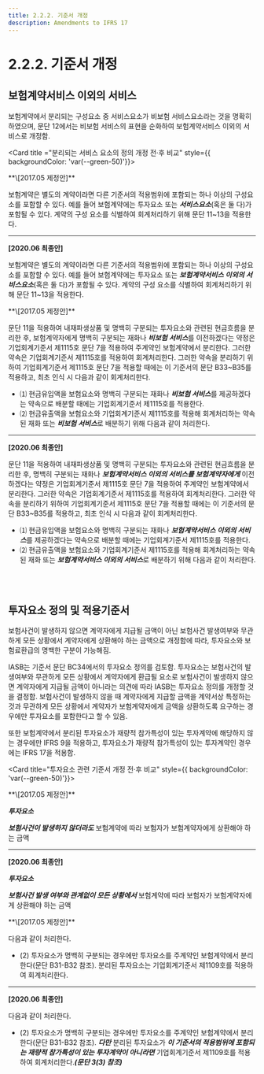 ```yaml
---
title: 2.2.2. 기준서 개정
description: Amendments to IFRS 17
---
```


# 2.2.2. 기준서 개정

## 보험계약서비스 이외의 서비스

보험계약에서 분리되는 구성요소 중 서비스요소가 비보험 서비스요소라는 것을 명확히 하였으며, 문단 12에서는 비보험 서비스의 표현을 순화하여 보험계약서비스 이외의 서비스로 개정함.


<Card title ="분리되는 서비스 요소의 정의 개정 전·후 비교" style={{ backgroundColor: 'var(--green-50)'}}>

<Accordion activeIndex={[]}>
<AccordionTab header="문단 10"  leftIcon="pi pi-calendar mr-2">
 **\[2017.05 제정안]**

보험계약은 별도의 계약이라면 다른 기준서의 적용범위에 포함되는 하나 이상의 구성요소를 포함할 수 있다. 예를 들어 보험계약에는 투자요소 또는 ***서비스요소***(혹은 둘 다)가 포함될 수 있다. 계약의 구성 요소를 식별하여 회계처리하기 위해 문단 11\~13을 적용한다.

---

 **\[2020.06 최종안]**

보험계약은 별도의 계약이라면 다른 기준서의 적용범위에 포함되는 하나 이상의 구성요소를 포함할 수 있다. 예를 들어 보험계약에는 투자요소 또는 ***보험계약서비스 이외의 서비스요소***(혹은 둘 다)가 포함될 수 있다. 계약의 구성 요소를 식별하여 회계처리하기 위해 문단 11\~13을 적용한다.
</AccordionTab>

<AccordionTab header="문단 12"  leftIcon="pi pi-calendar mr-2">
 **\[2017.05 제정안]**

문단 11을 적용하여 내재파생상품 및 명백히 구분되는 투자요소와 관련된 현금흐름을 분리한 후, 보험계약자에게 명백히 구분되는 재화나 ***비보험 서비스***를 이전하겠다는 약정은 기업회계기준서 제1115호 문단 7을 적용하여 주계약인 보험계약에서 분리한다. 그러한 약속은 기업회계기준서 제1115호를 적용하여 회계처리한다. 그러한 약속을 분리하기 위하여 기업회계기준서 제1115호 문단 7을 적용할 때에는 이 기준서의 문단 B33\~B35를 적용하고, 최초 인식 시 다음과 같이 회계처리한다.

* ⑴ 현금유입액을 보험요소와 명백히 구분되는 재화나 ***비보험 서비스***를 제공하겠다는 약속으로 배분할 때에는 기업회계기준서 제1115호를 적용한다.
* ⑵ 현금유출액을 보험요소와 기업회계기준서 제1115호를 적용해 회계처리하는 약속된 재화 또는 ***비보험 서비스***로 배분하기 위해 다음과 같이 처리한다.

---

 **\[2020.06 최종안]**

문단 11을 적용하여 내재파생상품 및 명백히 구분되는 투자요소와 관련된 현금흐름을 분리한 후, 명백히 구분되는 재화나 ***보험계약서비스 이외의 서비스를 보험계약자에게*** 이전하겠다는 약정은 기업회계기준서 제1115호 문단 7을 적용하여 주계약인 보험계약에서 분리한다. 그러한 약속은 기업회계기준서 제1115호를 적용하여 회계처리한다. 그러한 약속을 분리하기 위하여 기업회계기준서 제1115호 문단 7을 적용할 때에는 이 기준서의 문단 B33\~B35를 적용하고, 최초 인식 시 다음과 같이 회계처리한다.

* ⑴ 현금유입액을 보험요소와 명백히 구분되는 재화나 ***보험계약서비스 이외의 서비스***를 제공하겠다는 약속으로 배분할 때에는 기업회계기준서 제1115호를 적용한다.
* ⑵ 현금유출액을 보험요소와 기업회계기준서 제1115호를 적용해 회계처리하는 약속된 재화 또는 ***보험계약서비스 이외의 서비스***로 배분하기 위해 다음과 같이 처리한다.


</AccordionTab>
</Accordion>

</Card>

<br></br>

## 투자요소 정의 및 적용기준서

보험사건이 발생하지 않으면 계약자에게 지급될 금액이 아닌 보험사건 발생여부와 무관하게 모든 상황에서 계약자에게 상환해야 하는 금액으로 개정함에 따라, 투자요소와 보험료환급의 명백한 구분이 가능해짐.

IASB는 기준서 문단 BC34에서의 투자요소 정의를 검토함. 투자요소는 보험사건의 발생여부와 무관하게 모든 상황에서 계약자에게 환급될 요소로 보험사건이 발생하지 않으면 계약자에게 지급될 금액이 아니라는 의견에 따라 IASB는 투자요소 정의를 개정할 것을 결정함. 보험사건이 발생하지 않을 때 계약자에게 지급할 금액을 계약서상 특정하는 것과 무관하게 모든 상황에서 계약자가 보험계약자에게 금액을 상환하도록 요구하는 경우에만 투자요소를 포함한다고 할 수 있음.

또한 보험계약에서 분리된 투자요소가 재량적 참가특성이 있는 투자계약에 해당하지 않는 경우에만 IFRS 9을 적용하고, 투자요소가 재량적 참가특성이 있는 투자계약인 경우에는 IFRS 17을 적용함.

<Card title="투자요소 관련 기준서 개정 전·후 비교" style={{ backgroundColor: 'var(--green-50)'}}>

<Accordion activeIndex={[]}>
<AccordionTab header="Appendix A"  leftIcon="pi pi-calendar mr-2">
**\[2017.05 제정안]**

***투자요소***

***보험사건이 발생하지 않더라도*** 보험계약에 따라 보험자가 보험계약자에게 상환해야 하는 금액

---

**\[2020.06 최종안]**

***투자요소***

***보험사건 발생 여부와 관계없이 모든 상황에서*** 보험계약에 따라 보험자가 보험계약자에게 상환해야 하는 금액
</AccordionTab>

<AccordionTab header="문단 11"  leftIcon="pi pi-calendar mr-2">
**\[2017.05 제정안]**

다음과 같이 처리한다.

* (2) 투자요소가 명백히 구분되는 경우에만 투자요소를 주계약인 보험계약에서 분리한다(문단 B31-B32 참조). 분리된 투자요소는 기업회계기준서 제1109호를 적용하여 회계처리한다.

---

**\[2020.06 최종안]**

다음과 같이 처리한다.

* (2) 투자요소가 명백히 구분되는 경우에만 투자요소를 주계약인 보험계약에서 분리한다(문단 B31-B32 참조). ***다만*** 분리된 투자요소가 ***이 기준서의 적용범위에 포함되는 재량적 참가특성이 있는 투자계약이 아니라면*** 기업회계기준서 제1109호를 적용하여 회계처리한다.***(문단 3(3) 참조)***
</AccordionTab>
</Accordion>
</Card>
